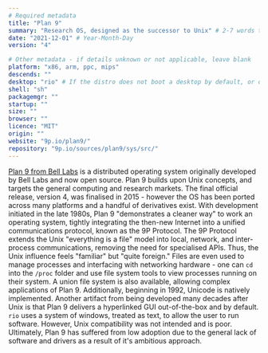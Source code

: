 ```yaml
---
# Required metadata
title: "Plan 9"
summary: "Research OS, designed as the successor to Unix" # 2-7 words that sum up the distribution
date: "2021-12-01" # Year-Month-Day
version: "4"

# Other metadata - if details unknown or not applicable, leave blank
platform: "x86, arm, ppc, mips"
descends: ""
desktop: "rio" # If the distro does not boot a desktop by default, or doesn't ship one, leave 'desktop' blank
shell: "sh"
packagemgr: ""
startup: ""
size: ""
browser: ""
licence: "MIT"
origin: ""
website: "9p.io/plan9/"
repository: "9p.io/sources/plan9/sys/src/"
---
```


[Plan 9 from Bell Labs](http://9p.io/plan9/) is a distributed operating system originally developed by Bell Labs and now open source. Plan 9 builds upon Unix concepts, and targets the general computing and research markets. The final official release, version 4, was finalised in 2015 - however the OS has been ported across many platforms and a handful of derivatives exist. With development initiated in the late 1980s, Plan 9 "demonstrates a cleaner way" to work an operating system, tightly integrating the then-new Internet into a unified communications protocol, known as the 9P Protocol. The 9P Protocol extends the Unix "everything is a file" model into local, network, and inter-process communications, removing the need for specialised APIs. Thus, the Unix influence feels "familiar" but "quite foreign." Files are even used to manage processes and interfacing with networking hardware - one can `cd` into the `/proc` folder and use file system tools to view processes running on their system. A union file system is also available, allowing complex applications of Plan 9. Additionally, beginning in 1992, Unicode is natively implemented. Another artifact from being developed many decades after Unix is that Plan 9 delivers a hyperlinked GUI out-of-the-box and by default. `rio` uses a system of windows, treated as text, to allow the user to run software. However, Unix compatibility was not intended and is poor. Ultimately, Plan 9 has suffered from low adoption due to the general lack of software and drivers as a result of it's ambitious approach.
